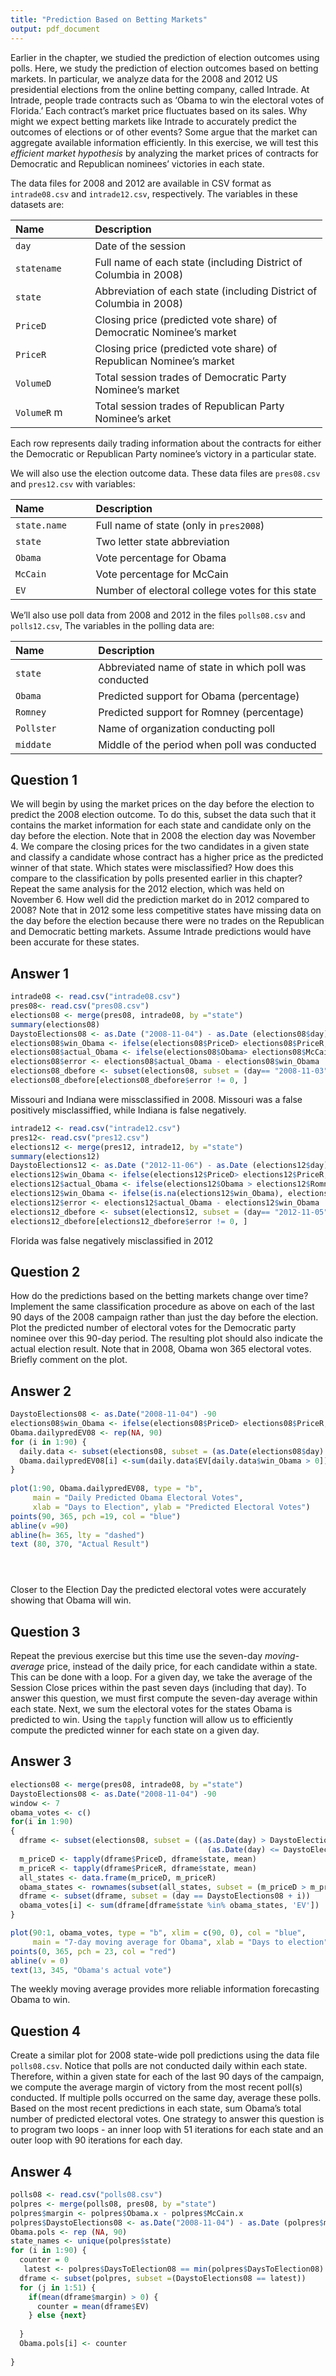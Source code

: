 ```yaml
---
title: "Prediction Based on Betting Markets"
output: pdf_document
---
```


Earlier in the chapter, we studied the prediction of election outcomes
using polls.  Here, we study the prediction of election outcomes based
on betting markets.  In particular, we analyze data for the 2008 and
2012 US presidential elections from the online betting company, called
Intrade.  At Intrade, people trade contracts such as 'Obama to win
the electoral votes of Florida.'  Each contract's market price
fluctuates based on its sales.  Why might we expect betting markets
like Intrade to accurately predict the outcomes of elections or of
other events?  Some argue that the market can aggregate available
information efficiently.  In this exercise, we will test this 
*efficient market hypothesis* by analyzing the market prices of
contracts for Democratic and Republican nominees' victories in each
state.

The data files for 2008 and 2012 are available in CSV format as
`intrade08.csv` and `intrade12.csv`, respectively. The variables in these datasets are:

--------------------------------------------------------------------------------
 Name                Description
 ------------------- ----------------------------------------------------------
 `day`               Date of the session 
 
 `statename`         Full name of each state (including District of 
                     Columbia in 2008) 
 
 `state`             Abbreviation of each state (including District of 
                     Columbia in 2008)
 
 `PriceD`            Closing price (predicted vote share) of Democratic 
                     Nominee's market
 
 `PriceR`            Closing price (predicted vote share) of Republican 
                     Nominee's market 
 
 `VolumeD`           Total session trades of Democratic Party Nominee's 
                     market
 
 `VolumeR`           Total session trades of Republican Party Nominee's 
                    market 
--------------------------------------------------------------------------------

Each row represents daily trading
information about the contracts for either the Democratic or
Republican Party nominee's victory in a particular state. 

We will also
use the election outcome data.  These data files are
`pres08.csv` and `pres12.csv` with variables:

--------------------------------------------------------------------------------
 Name                 Description
 -------------------- ----------------------------------------------------------
 `state.name`         Full name of state (only in `pres2008`)
 
 `state`              Two letter state abbreviation
 
 `Obama`              Vote percentage for Obama
 
 `McCain`             Vote percentage for McCain
 
 `EV`                 Number of electoral college votes for this state
--------------------------------------------------------------------------------
 
We'll also use poll data from 2008 and 2012 in the files `polls08.csv` and `polls12.csv`,  The variables in the polling data are:
  
--------------------------------------------------------------------------------
 Name                 Description
 -------------------- ---------------------------------------------------------
 `state`              Abbreviated name of state in which poll was conducted 
 
 `Obama`              Predicted support for Obama (percentage)
 
 `Romney`             Predicted support for Romney (percentage) 
 
 `Pollster`           Name of organization conducting poll 
 
 `middate`            Middle of the period when poll was conducted 
--------------------------------------------------------------------------------

## Question 1

We will begin by using the market prices on the day before the
  election to predict the 2008 election outcome.  To do this, subset
  the data such that it contains the market information for each state
  and candidate only on the day before the election.  Note that in
  2008 the election day was November 4.  We compare the closing prices
  for the two candidates in a given state and classify a candidate
  whose contract has a higher price as the predicted winner of that
  state.  Which states were misclassified?  How does this compare to
  the classification by polls presented earlier in this chapter?
  Repeat the same analysis for the 2012 election, which was held on
  November 6.  How well did the prediction market do in 2012 compared
  to 2008?  Note that in 2012 some less competitive states have
  missing data on the day before the election because there were no
  trades on the Republican and Democratic betting markets. Assume
  Intrade predictions would have been accurate for these states.

## Answer 1


```r
intrade08 <- read.csv("intrade08.csv")
pres08<- read.csv("pres08.csv")
elections08 <- merge(pres08, intrade08, by ="state")
summary(elections08)
DaystoElections08 <- as.Date ("2008-11-04") - as.Date (elections08$day) 
elections08$win_Obama <- ifelse(elections08$PriceD> elections08$PriceR, 1, 0) 
elections08$actual_Obama <- ifelse(elections08$Obama> elections08$McCain, 1, 0) 
elections08$error <- elections08$actual_Obama - elections08$win_Obama
elections08_dbefore <- subset(elections08, subset = (day== "2008-11-03"))
elections08_dbefore[elections08_dbefore$error != 0, ]

```
Missouri and Indiana were missclassified in 2008. Missouri was a false positively misclassiffied, while Indiana is false negatively. 


```r
intrade12 <- read.csv("intrade12.csv")
pres12<- read.csv("pres12.csv")
elections12 <- merge(pres12, intrade12, by ="state")
summary(elections12)
DaystoElections12 <- as.Date ("2012-11-06") - as.Date (elections12$day) 
elections12$win_Obama <- ifelse(elections12$PriceD> elections12$PriceR, 1, 0) 
elections12$actual_Obama <- ifelse(elections12$Obama > elections12$Romney, 1, 0)
elections12$win_Obama <- ifelse(is.na(elections12$win_Obama), elections12$actual_Obama, elections12$win_Obama)
elections12$error <- elections12$actual_Obama - elections12$win_Obama
elections12_dbefore <- subset(elections12, subset = (day== "2012-11-05"))
elections12_dbefore[elections12_dbefore$error != 0, ]


```
Florida was false negatively misclassified in 2012

## Question 2

How do the predictions based on the betting markets change over
  time?  Implement the same classification procedure as above on each
  of the last 90 days of the 2008 campaign rather than just the day
  before the election.  Plot the predicted number of electoral votes
  for the Democratic party nominee over this 90-day period.  The
  resulting plot should also indicate the actual election result.
  Note that in 2008, Obama won 365 electoral votes. Briefly comment on
  the plot.

## Answer 2

```r
DaystoElections08 <- as.Date("2008-11-04") -90
elections08$win_Obama <- ifelse(elections08$PriceD> elections08$PriceR, 1, 0) 
Obama.dailypredEV08 <- rep(NA, 90)
for (i in 1:90) {
  daily.data <- subset(elections08, subset = (as.Date(elections08$day) == DaystoElections08 + i))
  Obama.dailypredEV08[i] <-sum(daily.data$EV[daily.data$win_Obama > 0])
}
  
plot(1:90, Obama.dailypredEV08, type = "b", 
     main = "Daily Predicted Obama Electoral Votes",
     xlab = "Days to Election", ylab = "Predicted Electoral Votes")
points(90, 365, pch =19, col = "blue")
abline(v =90)
abline(h= 365, lty = "dashed")
text (80, 370, "Actual Result")





```
  Closer to the Election Day the predicted electoral votes were accurately showing that Obama will win. 

## Question 3

Repeat the previous exercise but this time use the seven-day
  *moving-average* price, instead of the daily price, for each
  candidate within a state.  This can be done with a
  loop. For a given day, we take the average of the Session Close
  prices within the past seven days (including that day).  To answer
  this question, we must first compute the seven-day average within
  each state. Next, we sum the electoral votes for the states Obama is
  predicted to win.  Using the `tapply` function will allow us
  to efficiently compute the predicted winner for each state on a
  given day.
  
## Answer 3

```r
elections08 <- merge(pres08, intrade08, by ="state")
DaystoElections08 <- as.Date("2008-11-04") -90
window <- 7
obama_votes <- c()
for(i in 1:90)
{
  dframe <- subset(elections08, subset = ((as.Date(day) > DaystoElections08 + i - window) &
                                            (as.Date(day) <= DaystoElections08 + i)))
  m_priceD <- tapply(dframe$PriceD, dframe$state, mean)
  m_priceR <- tapply(dframe$PriceR, dframe$state, mean)
  all_states <- data.frame(m_priceD, m_priceR)
  obama_states <- rownames(subset(all_states, subset = (m_priceD > m_priceR)))
  dframe <- subset(dframe, subset = (day == DaystoElections08 + i))
  obama_votes[i] <- sum(dframe[dframe$state %in% obama_states, 'EV'])
}

plot(90:1, obama_votes, type = "b", xlim = c(90, 0), col = "blue",
     main = "7-day moving average for Obama", xlab = "Days to election", ylab = "Number of votes")
points(0, 365, pch = 23, col = "red")
abline(v = 0)
text(13, 345, "Obama's actual vote")
```
 The weekly moving average provides more reliable information forecasting Obama to win. 

## Question 4

Create a similar plot for 2008 state-wide poll predictions using
  the data file `polls08.csv`. Notice that polls are not conducted daily
  within each state. Therefore, within a given state for each of the
  last 90 days of the campaign, we compute the average margin of
  victory from the most recent poll(s) conducted. If multiple polls
  occurred on the same day, average these polls. Based on the most
  recent predictions in each state, sum Obama's total number of
  predicted electoral votes. One strategy to answer this question is
  to program two loops - an inner loop with 51 iterations for each
  state and an outer loop with 90 iterations for each day.
  
## Answer 4

```r
polls08 <- read.csv("polls08.csv")
polpres <- merge(polls08, pres08, by ="state")
polpres$margin <- polpres$Obama.x - polpres$McCain.x
polpres$DaystoElections08 <- as.Date("2008-11-04") - as.Date (polpres$middate) 
Obama.pols <- rep (NA, 90)
state_names <- unique(polpres$state)
for (i in 1:90) {
  counter = 0
   latest <- polpres$DaysToElection08 == min(polpres$DaysToElection08)
  dframe <- subset(polpres, subset =(DaystoElections08 == latest))
  for (j in 1:51) {
    if(mean(dframe$margin) > 0) {
      counter = mean(dframe$EV) 
    } else {next}
    
  }
  Obama.pols[i] <- counter
  
}
```






